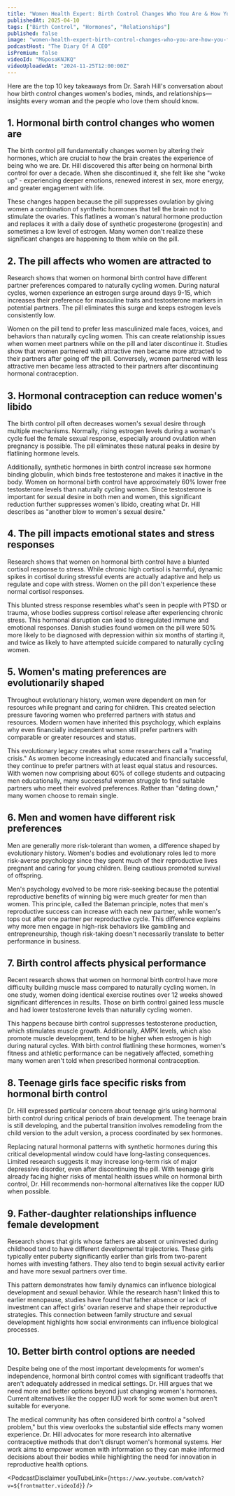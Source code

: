 ```yaml
---
title: "Women Health Expert: Birth Control Changes Who You Are & How You Feel About Your Partner!"
publishedAt: 2025-04-10
tags: ["Birth Control", "Hormones", "Relationships"]
published: false
image: "women-health-expert-birth-control-changes-who-you-are-how-you-feel-about-your-partner.jpg"
podcastHost: "The Diary Of A CEO"
isPremium: false
videoId: "MGposaKNJKQ"
videoUploadedAt: "2024-11-25T12:00:00Z"
---
```



<PodcastSummaryPageLayout frontmatter={frontmatter}>

Here are the top 10 key takeaways from Dr. Sarah Hill's conversation about how birth control changes women's bodies, minds, and relationships—insights every woman and the people who love them should know.

## 1. Hormonal birth control changes who women are

The birth control pill fundamentally changes women by altering their hormones, which are crucial to how the brain creates the experience of being who we are. Dr. Hill discovered this after being on hormonal birth control for over a decade. When she discontinued it, she felt like she "woke up" - experiencing deeper emotions, renewed interest in sex, more energy, and greater engagement with life.

These changes happen because the pill suppresses ovulation by giving women a combination of synthetic hormones that tell the brain not to stimulate the ovaries. This flatlines a woman's natural hormone production and replaces it with a daily dose of synthetic progesterone (progestin) and sometimes a low level of estrogen. Many women don't realize these significant changes are happening to them while on the pill.

## 2. The pill affects who women are attracted to

Research shows that women on hormonal birth control have different partner preferences compared to naturally cycling women. During natural cycles, women experience an estrogen surge around days 9-15, which increases their preference for masculine traits and testosterone markers in potential partners. The pill eliminates this surge and keeps estrogen levels consistently low.

Women on the pill tend to prefer less masculinized male faces, voices, and behaviors than naturally cycling women. This can create relationship issues when women meet partners while on the pill and later discontinue it. Studies show that women partnered with attractive men became more attracted to their partners after going off the pill. Conversely, women partnered with less attractive men became less attracted to their partners after discontinuing hormonal contraception.

## 3. Hormonal contraception can reduce women's libido

The birth control pill often decreases women's sexual desire through multiple mechanisms. Normally, rising estrogen levels during a woman's cycle fuel the female sexual response, especially around ovulation when pregnancy is possible. The pill eliminates these natural peaks in desire by flatlining hormone levels.

Additionally, synthetic hormones in birth control increase sex hormone binding globulin, which binds free testosterone and makes it inactive in the body. Women on hormonal birth control have approximately 60% lower free testosterone levels than naturally cycling women. Since testosterone is important for sexual desire in both men and women, this significant reduction further suppresses women's libido, creating what Dr. Hill describes as "another blow to women's sexual desire."

## 4. The pill impacts emotional states and stress responses

Research shows that women on hormonal birth control have a blunted cortisol response to stress. While chronic high cortisol is harmful, dynamic spikes in cortisol during stressful events are actually adaptive and help us regulate and cope with stress. Women on the pill don't experience these normal cortisol responses.

This blunted stress response resembles what's seen in people with PTSD or trauma, whose bodies suppress cortisol release after experiencing chronic stress. This hormonal disruption can lead to disregulated immune and emotional responses. Danish studies found women on the pill were 50% more likely to be diagnosed with depression within six months of starting it, and twice as likely to have attempted suicide compared to naturally cycling women.

## 5. Women's mating preferences are evolutionarily shaped

Throughout evolutionary history, women were dependent on men for resources while pregnant and caring for children. This created selection pressure favoring women who preferred partners with status and resources. Modern women have inherited this psychology, which explains why even financially independent women still prefer partners with comparable or greater resources and status.

This evolutionary legacy creates what some researchers call a "mating crisis." As women become increasingly educated and financially successful, they continue to prefer partners with at least equal status and resources. With women now comprising about 60% of college students and outpacing men educationally, many successful women struggle to find suitable partners who meet their evolved preferences. Rather than "dating down," many women choose to remain single.

## 6. Men and women have different risk preferences

Men are generally more risk-tolerant than women, a difference shaped by evolutionary history. Women's bodies and evolutionary roles led to more risk-averse psychology since they spent much of their reproductive lives pregnant and caring for young children. Being cautious promoted survival of offspring.

Men's psychology evolved to be more risk-seeking because the potential reproductive benefits of winning big were much greater for men than women. This principle, called the Bateman principle, notes that men's reproductive success can increase with each new partner, while women's tops out after one partner per reproductive cycle. This difference explains why more men engage in high-risk behaviors like gambling and entrepreneurship, though risk-taking doesn't necessarily translate to better performance in business.

## 7. Birth control affects physical performance

Recent research shows that women on hormonal birth control have more difficulty building muscle mass compared to naturally cycling women. In one study, women doing identical exercise routines over 12 weeks showed significant differences in results. Those on birth control gained less muscle and had lower testosterone levels than naturally cycling women.

This happens because birth control suppresses testosterone production, which stimulates muscle growth. Additionally, AMPK levels, which also promote muscle development, tend to be higher when estrogen is high during natural cycles. With birth control flatlining these hormones, women's fitness and athletic performance can be negatively affected, something many women aren't told when prescribed hormonal contraception.

## 8. Teenage girls face specific risks from hormonal birth control

Dr. Hill expressed particular concern about teenage girls using hormonal birth control during critical periods of brain development. The teenage brain is still developing, and the pubertal transition involves remodeling from the child version to the adult version, a process coordinated by sex hormones.

Replacing natural hormonal patterns with synthetic hormones during this critical developmental window could have long-lasting consequences. Limited research suggests it may increase long-term risk of major depressive disorder, even after discontinuing the pill. With teenage girls already facing higher risks of mental health issues while on hormonal birth control, Dr. Hill recommends non-hormonal alternatives like the copper IUD when possible.

## 9. Father-daughter relationships influence female development

Research shows that girls whose fathers are absent or uninvested during childhood tend to have different developmental trajectories. These girls typically enter puberty significantly earlier than girls from two-parent homes with investing fathers. They also tend to begin sexual activity earlier and have more sexual partners over time.

This pattern demonstrates how family dynamics can influence biological development and sexual behavior. While the research hasn't linked this to earlier menopause, studies have found that father absence or lack of investment can affect girls' ovarian reserve and shape their reproductive strategies. This connection between family structure and sexual development highlights how social environments can influence biological processes.

## 10. Better birth control options are needed

Despite being one of the most important developments for women's independence, hormonal birth control comes with significant tradeoffs that aren't adequately addressed in medical settings. Dr. Hill argues that we need more and better options beyond just changing women's hormones. Current alternatives like the copper IUD work for some women but aren't suitable for everyone.

The medical community has often considered birth control a "solved problem," but this view overlooks the substantial side effects many women experience. Dr. Hill advocates for more research into alternative contraceptive methods that don't disrupt women's hormonal systems. Her work aims to empower women with information so they can make informed decisions about their bodies while highlighting the need for innovation in reproductive health options.

<PodcastDisclaimer
  youTubeLink={`https://www.youtube.com/watch?v=${frontmatter.videoId}`}
/>

</PodcastSummaryPageLayout>
